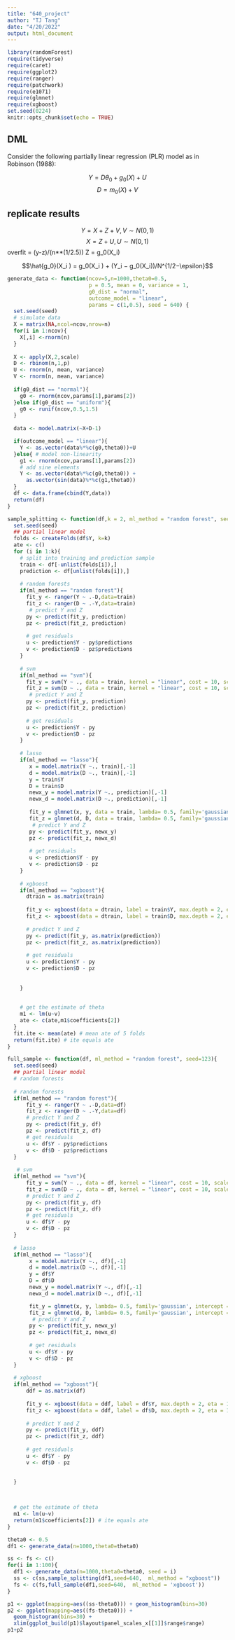 ```yaml
---
title: "640_project"
author: "TJ Tang"
date: "4/20/2022"
output: html_document
---
```


```r
library(randomForest)
require(tidyverse)
require(caret)
require(ggplot2)
require(ranger)
require(patchwork)
require(e1071)
require(glmnet)
require(xgboost)
set.seed(0224)
knitr::opts_chunk$set(echo = TRUE)
```

## DML

Consider the following partially linear regression (PLR) model as in Robinson (1988):

$$Y=D\theta_0+g_0(X)+U$$
$$D=m_0(X)+V$$

## replicate results

$$Y=X+Z+V, V\sim N(0,1)$$
$$X=Z+U, U\sim N(0,1)$$
overfit = (y-z)/(n**(1/2.5))
Z = g_0(X_i)

$$\hat{g_0}(X_i ) = g_0(X_i ) + (Y_i − g_0(X_i))/N^{1/2−\epsilon}$$

```r
generate_data <- function(ncov=5,n=1000,theta0=0.5, 
                          p = 0.5, mean = 0, variance = 1, 
                          g0_dist = "normal", 
                          outcome_model = "linear",  
                          params = c(1,0.5), seed = 640) {
  set.seed(seed)
  # simulate data
  X = matrix(NA,ncol=ncov,nrow=n)
  for(i in 1:ncov){
    X[,i] <-rnorm(n)
  }
  
  X <- apply(X,2,scale)
  D <- rbinom(n,1,p)
  U <- rnorm(n, mean, variance)
  V <- rnorm(n, mean, variance)
  
  if(g0_dist == "normal"){
    g0 <- rnorm(ncov,params[1],params[2])
  }else if(g0_dist == "uniform"){
    g0 <- runif(ncov,0.5,1.5)
  }
  
  data <- model.matrix(~X+D-1)

  if(outcome_model == "linear"){ 
    Y <- as.vector(data%*%c(g0,theta0))+U
  }else{ # model non-linearity
    g1 <- rnorm(ncov,params[1],params[2])
    # add sine elements
    Y <- as.vector(data%*%c(g0,theta0)) + 
      as.vector(sin(data)%*%c(g1,theta0))
  }
  df <- data.frame(cbind(Y,data))
  return(df)
}

```



```r
sample_splitting <- function(df,k = 2, ml_method = "random forest", seed=123){
  set.seed(seed)
  ## partial linear model
  folds <- createFolds(df$Y, k=k)
  ate <- c()
  for (i in 1:k){
    # split into training and prediction sample
    train <- df[-unlist(folds[i]),]
    prediction <- df[unlist(folds[i]),] 
    
    # random forests
    if(ml_method == "random forest"){
      fit_y <- ranger(Y ~ .-D,data=train)
      fit_z <- ranger(D ~ .-Y,data=train)
       # predict Y and Z
      py <- predict(fit_y, prediction)
      pz <- predict(fit_z, prediction)
      
      # get residuals
      u <- prediction$Y - py$predictions
      v <- prediction$D - pz$predictions
    }
    
    # svm
    if(ml_method == "svm"){
      fit_y = svm(Y ~ ., data = train, kernel = "linear", cost = 10, scale = FALSE)
      fit_z = svm(D ~ ., data = train, kernel = "linear", cost = 10, scale = FALSE)
       # predict Y and Z
      py <- predict(fit_y, prediction)
      pz <- predict(fit_z, prediction)
      
      # get residuals
      u <- prediction$Y - py
      v <- prediction$D - pz
    }
    
    # lasso
    if(ml_method == "lasso"){
       x = model.matrix(Y ~., train)[,-1]
       d = model.matrix(D ~., train)[,-1]
       y = train$Y
       D = train$D
       newx_y = model.matrix(Y ~., prediction)[,-1]
       newx_d = model.matrix(D ~., prediction)[,-1]
       
       fit_y = glmnet(x, y, data = train, lambda= 0.5, family='gaussian', intercept = F, alpha=1)
       fit_z = glmnet(d, D, data = train, lambda= 0.5, family='gaussian', intercept = F, alpha=1)
        # predict Y and Z
       py <- predict(fit_y, newx_y)
       pz <- predict(fit_z, newx_d)
      
       # get residuals
       u <- prediction$Y - py
       v <- prediction$D - pz
    }
    
    # xgboost
    if(ml_method == "xgboost"){
      dtrain = as.matrix(train)
      
      fit_y <- xgboost(data = dtrain, label = train$Y, max.depth = 2, eta = 1, nthread = 2, nrounds = 2, objective = "reg:squarederror", verbose = FALSE)
      fit_z <- xgboost(data = dtrain, label = train$D, max.depth = 2, eta = 1, nthread = 2, nrounds = 2, objective = "binary:logistic", verbose = FALSE)
      
      # predict Y and Z
      py <- predict(fit_y, as.matrix(prediction))
      pz <- predict(fit_z, as.matrix(prediction))
      
      # get residuals
      u <- prediction$Y - py
      v <- prediction$D - pz
      
      
    }
    
    
    # get the estimate of theta
    m1 <- lm(u~v)
    ate <- c(ate,m1$coefficients[2])
  }
  fit.ite <- mean(ate) # mean ate of 5 folds
  return(fit.ite) # ite equals ate
}
```



```r
full_sample <- function(df, ml_method = "random forest", seed=123){
  set.seed(seed)
  ## partial linear model
  # random forests
  
  # random forests
  if(ml_method == "random forest"){
      fit_y <- ranger(Y ~ .-D,data=df)
      fit_z <- ranger(D ~ .-Y,data=df)
      # predict Y and Z
      py <- predict(fit_y, df)
      pz <- predict(fit_z, df)
      # get residuals
      u <- df$Y - py$predictions
      v <- df$D - pz$predictions
  }
  
   # svm
  if(ml_method == "svm"){
      fit_y = svm(Y ~ ., data = df, kernel = "linear", cost = 10, scale = FALSE)
      fit_z = svm(D ~ ., data = df, kernel = "linear", cost = 10, scale = FALSE)
      # predict Y and Z
      py <- predict(fit_y, df)
      pz <- predict(fit_z, df)
      # get residuals
      u <- df$Y - py
      v <- df$D - pz
  }
  
  # lasso
  if(ml_method == "lasso"){
       x = model.matrix(Y ~., df)[,-1]
       d = model.matrix(D ~., df)[,-1]
       y = df$Y
       D = df$D
       newx_y = model.matrix(Y ~., df)[,-1]
       newx_d = model.matrix(D ~., df)[,-1]

       fit_y = glmnet(x, y, lambda= 0.5, family='gaussian', intercept = F, alpha=1)
       fit_z = glmnet(d, D, lambda= 0.5, family='gaussian', intercept = F, alpha=1)
        # predict Y and Z
       py <- predict(fit_y, newx_y)
       pz <- predict(fit_z, newx_d)
      
       # get residuals
       u <- df$Y - py
       v <- df$D - pz
  }
  
  # xgboost
  if(ml_method == "xgboost"){
      ddf = as.matrix(df)
      
      fit_y <- xgboost(data = ddf, label = df$Y, max.depth = 2, eta = 1, nthread = 2, nrounds = 2, objective = "reg:squarederror", verbose = FALSE)
      fit_z <- xgboost(data = ddf, label = df$D, max.depth = 2, eta = 1, nthread = 2, nrounds = 2, objective = "binary:logistic", verbose = FALSE)
      
      # predict Y and Z
      py <- predict(fit_y, ddf)
      pz <- predict(fit_z, ddf)
      
      # get residuals
      u <- df$Y - py
      v <- df$D - pz
      
      
  }
    


  # get the estimate of theta
  m1 <- lm(u~v)
  return(m1$coefficients[2]) # ite equals ate
}
```

```r
theta0 <- 0.5
df1 <- generate_data(n=1000,theta0=theta0)

ss <- fs <- c()
for(i in 1:100){
  df1 <- generate_data(n=1000,theta0=theta0, seed = i)
  ss <- c(ss,sample_splitting(df1,seed=640,  ml_method = "xgboost"))
  fs <- c(fs,full_sample(df1,seed=640,  ml_method = 'xgboost'))
}


```


```r
p1 <- ggplot(mapping=aes((ss-theta0))) + geom_histogram(bins=30) 
p2 <- ggplot(mapping=aes((fs-theta0))) + 
  geom_histogram(bins=30) +
  xlim(ggplot_build(p1)$layout$panel_scales_x[[1]]$range$range) 
p1+p2
```
